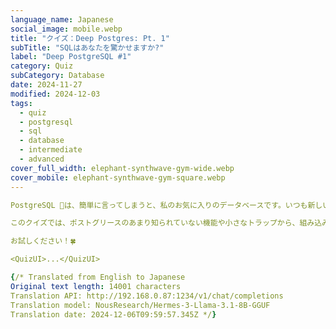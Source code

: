 ```yaml
---
language_name: Japanese
social_image: mobile.webp
title: "クイズ：Deep Postgres: Pt. 1"
subTitle: "SQLはあなたを驚かせますか?"
label: "Deep PostgreSQL #1"
category: Quiz
subCategory: Database
date: 2024-11-27
modified: 2024-12-03
tags:
  - quiz
  - postgresql
  - sql
  - database
  - intermediate
  - advanced
cover_full_width: elephant-synthwave-gym-wide.webp
cover_mobile: elephant-synthwave-gym-square.webp
---

PostgreSQL 🐘は、簡単に言ってしまうと、私のお気に入りのデータベースです。いつも新しいトリックやハックを学んでいますので、これまでのクイズとは別にこの新しいクイズを作成しました。

このクイズでは、ポストグリースのあまり知られていない機能や小さなトラップから、組み込みのアグリゲートやタイプキャスティング、制約、時刻関数など、あらゆる機能をカバーしています。

お試しください！🍀

<QuizUI>...</QuizUI>

{/* Translated from English to Japanese
Original text length: 14001 characters
Translation API: http://192.168.0.87:1234/v1/chat/completions
Translation model: NousResearch/Hermes-3-Llama-3.1-8B-GGUF
Translation date: 2024-12-06T09:59:57.345Z */}


